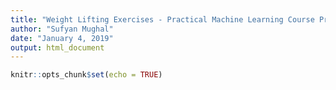 ```yaml
---
title: "Weight Lifting Exercises - Practical Machine Learning Course Project"
author: "Sufyan Mughal"
date: "January 4, 2019"
output: html_document
---
```


```r
knitr::opts_chunk$set(echo = TRUE)
```

```r

```